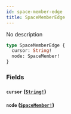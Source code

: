 ```yaml
---
id: space-member-edge
title: SpaceMemberEdge
---
```


No description

```graphql
type SpaceMemberEdge {
  cursor: String!
  node: SpaceMember!
}
```

### Fields

#### `cursor` ([`String!`](/graphql/scalars/string))

#### `node` ([`SpaceMember!`](/graphql/objects/space-member))
